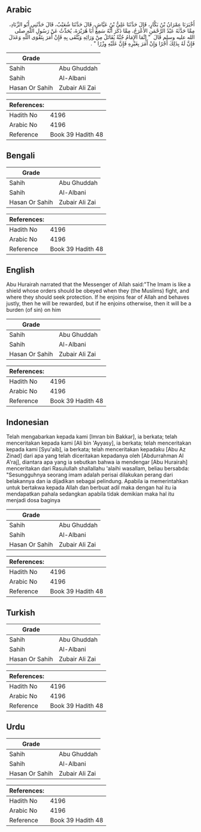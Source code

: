 ## Arabic


<div dir="rtl" lang="ar" style={{fontSize:'larger',backgroundColor:'#f8f9fa',padding:20}}>
أَخْبَرَنَا عِمْرَانُ بْنُ بَكَّارٍ، قَالَ حَدَّثَنَا عَلِيُّ بْنُ عَيَّاشٍ، قَالَ حَدَّثَنَا شُعَيْبٌ، قَالَ حَدَّثَنِي أَبُو الزِّنَادِ، مِمَّا حَدَّثَهُ عَبْدُ الرَّحْمَنِ الأَعْرَجُ، مِمَّا ذَكَرَ أَنَّهُ سَمِعَ أَبَا هُرَيْرَةَ، يُحَدِّثُ عَنْ رَسُولِ اللَّهِ صلى الله عليه وسلم قَالَ ‏ "‏ إِنَّمَا الإِمَامُ جُنَّةٌ يُقَاتَلُ مِنْ وَرَائِهِ وَيُتَّقَى بِهِ فَإِنْ أَمَرَ بِتَقْوَى اللَّهِ وَعَدَلَ فَإِنَّ لَهُ بِذَلِكَ أَجْرًا وَإِنْ أَمَرَ بِغَيْرِهِ فَإِنَّ عَلَيْهِ وِزْرًا ‏"‏ ‏.‏
</div>
<div style={{backgroundColor:'#f8f9fa',padding:20, marginBottom: 10}}><table> <thead> <tr> <th>Grade</th> <th></th> </tr> </thead> <tbody> <tr><td>Sahih</td><td>Abu Ghuddah</td></tr><tr><td>Sahih</td><td>Al-Albani</td></tr><tr><td>Hasan Or Sahih</td><td>Zubair Ali Zai</td></tr></tbody></table><table> <thead> <tr> <th>References:</th> <th></th> </tr> </thead> <tbody><tr><td>Hadith No</td><td>4196</td></tr><tr><td>Arabic No</td><td>4196</td></tr><tr><td>Reference</td><td>Book 39 Hadith 48</td></tr></tbody></table></div>

## Bengali


<div dir="ltr" lang="bn" style={{fontSize:'larger',backgroundColor:'#f8f9fa',padding:20}}>

</div>
<div style={{backgroundColor:'#f8f9fa',padding:20, marginBottom: 10}}><table> <thead> <tr> <th>Grade</th> <th></th> </tr> </thead> <tbody> <tr><td>Sahih</td><td>Abu Ghuddah</td></tr><tr><td>Sahih</td><td>Al-Albani</td></tr><tr><td>Hasan Or Sahih</td><td>Zubair Ali Zai</td></tr></tbody></table><table> <thead> <tr> <th>References:</th> <th></th> </tr> </thead> <tbody><tr><td>Hadith No</td><td>4196</td></tr><tr><td>Arabic No</td><td>4196</td></tr><tr><td>Reference</td><td>Book 39 Hadith 48</td></tr></tbody></table></div>

## English


<div dir="ltr" lang="en" style={{fontSize:'larger',backgroundColor:'#f8f9fa',padding:20}}>
Abu Hurairah narrated that the Messenger of Allah said:"The Imam is like a shield whose orders should be obeyed when they (the Muslims) fight, and where they should seek protection. If he enjoins fear of Allah and behaves justly, then he will be rewarded, but if he enjoins otherwise, then it will be a burden (of sin) on him
</div>
<div style={{backgroundColor:'#f8f9fa',padding:20, marginBottom: 10}}><table> <thead> <tr> <th>Grade</th> <th></th> </tr> </thead> <tbody> <tr><td>Sahih</td><td>Abu Ghuddah</td></tr><tr><td>Sahih</td><td>Al-Albani</td></tr><tr><td>Hasan Or Sahih</td><td>Zubair Ali Zai</td></tr></tbody></table><table> <thead> <tr> <th>References:</th> <th></th> </tr> </thead> <tbody><tr><td>Hadith No</td><td>4196</td></tr><tr><td>Arabic No</td><td>4196</td></tr><tr><td>Reference</td><td>Book 39 Hadith 48</td></tr></tbody></table></div>

## Indonesian


<div dir="ltr" lang="id" style={{fontSize:'larger',backgroundColor:'#f8f9fa',padding:20}}>
Telah mengabarkan kepada kami [Imran bin Bakkar], ia berkata; telah menceritakan kepada kami [Ali bin 'Ayyasy], ia berkata; telah menceritakan kepada kami [Syu'aib], ia berkata; telah menceritakan kepadaku [Abu Az Zinad] dari apa yang telah diceritakan kepadanya oleh [Abdurrahman Al A'raj], diantara apa yang ia sebutkan bahwa ia mendengar [Abu Hurairah] menceritakan dari Rasulullah shallallahu 'alaihi wasallam, beliau bersabda: "Sesungguhnya seorang imam adalah perisai dilakukan perang dari belakannya dan ia dijadikan sebagai pelindung. Apabila ia memerintahkan untuk bertakwa kepada Allah dan berbuat adil maka dengan hal itu ia mendapatkan pahala sedangkan apabila tidak demikian maka hal itu menjadi dosa baginya
</div>
<div style={{backgroundColor:'#f8f9fa',padding:20, marginBottom: 10}}><table> <thead> <tr> <th>Grade</th> <th></th> </tr> </thead> <tbody> <tr><td>Sahih</td><td>Abu Ghuddah</td></tr><tr><td>Sahih</td><td>Al-Albani</td></tr><tr><td>Hasan Or Sahih</td><td>Zubair Ali Zai</td></tr></tbody></table><table> <thead> <tr> <th>References:</th> <th></th> </tr> </thead> <tbody><tr><td>Hadith No</td><td>4196</td></tr><tr><td>Arabic No</td><td>4196</td></tr><tr><td>Reference</td><td>Book 39 Hadith 48</td></tr></tbody></table></div>

## Turkish


<div dir="ltr" lang="tr" style={{fontSize:'larger',backgroundColor:'#f8f9fa',padding:20}}>

</div>
<div style={{backgroundColor:'#f8f9fa',padding:20, marginBottom: 10}}><table> <thead> <tr> <th>Grade</th> <th></th> </tr> </thead> <tbody> <tr><td>Sahih</td><td>Abu Ghuddah</td></tr><tr><td>Sahih</td><td>Al-Albani</td></tr><tr><td>Hasan Or Sahih</td><td>Zubair Ali Zai</td></tr></tbody></table><table> <thead> <tr> <th>References:</th> <th></th> </tr> </thead> <tbody><tr><td>Hadith No</td><td>4196</td></tr><tr><td>Arabic No</td><td>4196</td></tr><tr><td>Reference</td><td>Book 39 Hadith 48</td></tr></tbody></table></div>

## Urdu


<div dir="rtl" lang="ur" style={{fontSize:'larger',backgroundColor:'#f8f9fa',padding:20}}>

</div>
<div style={{backgroundColor:'#f8f9fa',padding:20, marginBottom: 10}}><table> <thead> <tr> <th>Grade</th> <th></th> </tr> </thead> <tbody> <tr><td>Sahih</td><td>Abu Ghuddah</td></tr><tr><td>Sahih</td><td>Al-Albani</td></tr><tr><td>Hasan Or Sahih</td><td>Zubair Ali Zai</td></tr></tbody></table><table> <thead> <tr> <th>References:</th> <th></th> </tr> </thead> <tbody><tr><td>Hadith No</td><td>4196</td></tr><tr><td>Arabic No</td><td>4196</td></tr><tr><td>Reference</td><td>Book 39 Hadith 48</td></tr></tbody></table></div>